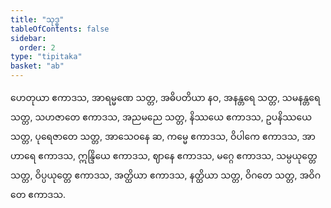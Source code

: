 ```yaml
---
title: "သုဒ္ဓ"
tableOfContents: false
sidebar:
  order: 2
type: "tipitaka"
basket: "ab"
---
```



<DynamicBreadcrumb />

<Division number="35">

<Paragraph number="2549">
ဟေတုယာ ဧကာဒသ, အာရမ္မဏေ သတ္တ, အဓိပတိယာ နဝ, အနန္တရေ သတ္တ, သမနန္တရေ သတ္တ, သဟဇာတေ ဧကာဒသ, အညမညေ သတ္တ, နိဿယေ ဧကာဒသ, ဥပနိဿယေ သတ္တ, ပုရေဇာတေ သတ္တ, အာသေဝနေ ဆ, ကမ္မေ ဧကာဒသ, ဝိပါကေ ဧကာဒသ, အာဟာရေ ဧကာဒသ, ဣန္ဒြိယေ ဧကာဒသ, ဈာနေ ဧကာဒသ, မဂ္ဂေ ဧကာဒသ, သမ္ပယုတ္တေ သတ္တ, ဝိပ္ပယုတ္တေ ဧကာဒသ, အတ္ထိယာ ဧကာဒသ, နတ္ထိယာ သတ္တ, ဝိဂတေ သတ္တ, အဝိဂတေ ဧကာဒသ.
</Paragraph>
</Division>